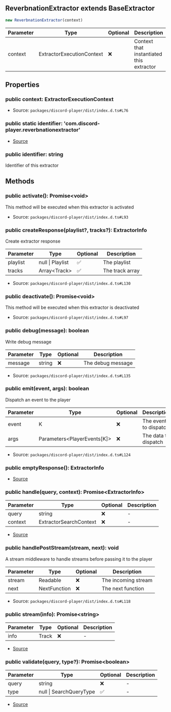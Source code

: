 ## ReverbnationExtractor extends BaseExtractor

```typescript
new ReverbnationExtractor(context)
```
| Parameter | Type | Optional | Description |
| ----------- | ----------- | ----------- | ----------- |
| context | ExtractorExecutionContext | ❌ | Context that instantiated this extractor |

## Properties
### public  context: ExtractorExecutionContext
- Source: `packages/discord-player/dist/index.d.ts#L76`
### public static identifier: 'com.discord\-player.reverbnationextractor'
- [Source](https://github.com/Androz2091/discord-player/blob/4177c53/packages/extractor/src/extractors/ReverbnationExtractor.ts#L15)
### public  identifier: string
Identifier of this extractor
## Methods
### public  activate(): Promise\<void>
This method will be executed when this extractor is activated





- Source: `packages/discord-player/dist/index.d.ts#L93`
### public  createResponse(playlist?, tracks?): ExtractorInfo
Create extractor response




| Parameter | Type | Optional | Description |
| ----------- | ----------- | ----------- | ----------- |
| playlist | null \| Playlist | ✅ | The playlist |
| tracks | Array\<Track> | ✅ | The track array |


- Source: `packages/discord-player/dist/index.d.ts#L130`
### public  deactivate(): Promise\<void>
This method will be executed when this extractor is deactivated





- Source: `packages/discord-player/dist/index.d.ts#L97`
### public  debug(message): boolean
Write debug message




| Parameter | Type | Optional | Description |
| ----------- | ----------- | ----------- | ----------- |
| message | string | ❌ | The debug message |


- Source: `packages/discord-player/dist/index.d.ts#L135`
### public  emit(event, args): boolean
Dispatch an event to the player




| Parameter | Type | Optional | Description |
| ----------- | ----------- | ----------- | ----------- |
| event | K | ❌ | The event to dispatch |
| args | Parameters\<PlayerEvents\[K]> | ❌ | The data to dispatch |


- Source: `packages/discord-player/dist/index.d.ts#L124`
### public  emptyResponse(): ExtractorInfo
- [Source](https://github.com/Androz2091/discord-player/blob/4177c53/packages/extractor/src/extractors/ReverbnationExtractor.ts#L50)
### public  handle(query, context): Promise\<ExtractorInfo>
| Parameter | Type | Optional | Description |
| ----------- | ----------- | ----------- | ----------- |
| query | string | ❌ | - |
| context | ExtractorSearchContext | ❌ | - |


- [Source](https://github.com/Androz2091/discord-player/blob/4177c53/packages/extractor/src/extractors/ReverbnationExtractor.ts#L22)
### public  handlePostStream(stream, next): void
A stream middleware to handle streams before passing it to the player




| Parameter | Type | Optional | Description |
| ----------- | ----------- | ----------- | ----------- |
| stream | Readable | ❌ | The incoming stream |
| next | NextFunction | ❌ | The next function |


- Source: `packages/discord-player/dist/index.d.ts#L118`
### public  stream(info): Promise\<string>
| Parameter | Type | Optional | Description |
| ----------- | ----------- | ----------- | ----------- |
| info | Track | ❌ | - |


- [Source](https://github.com/Androz2091/discord-player/blob/4177c53/packages/extractor/src/extractors/ReverbnationExtractor.ts#L54)
### public  validate(query, type?): Promise\<boolean>
| Parameter | Type | Optional | Description |
| ----------- | ----------- | ----------- | ----------- |
| query | string | ❌ | - |
| type | null \| SearchQueryType | ✅ | - |


- [Source](https://github.com/Androz2091/discord-player/blob/4177c53/packages/extractor/src/extractors/ReverbnationExtractor.ts#L17)